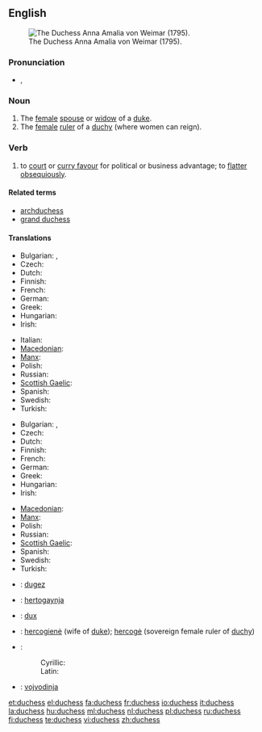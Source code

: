 ==English==
[[File:Anna Amalia (Tischbein).jpg|thumb|right|The Duchess Anna Amalia von Weimar (1795).]]

===Pronunciation===
* {{IPA|/ˈdʌ.tʃəs/}}, {{SAMPA|/"dV.tS@s/}}

===Noun===
{{en-noun|es}}

# The [[female]] [[spouse]] or [[widow]] of a [[duke]].
# The [[female]] [[ruler]] of a [[duchy]] (where women can reign).

===Verb===
{{en-verb|duchess|es}}

# {{Australia|informal}} to [[court]] or [[curry favour]] for political or business advantage; to [[flatter]] [[obsequious]]ly.

====Related terms====
* [[archduchess]]
* [[grand duchess]]

====Translations====
{{trans-top|female spouse or widow of a duke}}
* Bulgarian: {{t|bg|херцогиня|f}}, {{t|bg|дукеса|f}}
* Czech: {{t-|cs|vévodkyně|f}}
* Dutch: {{t+|nl|hertogin|f}}
* Finnish: {{t-|fi|herttuatar}}
* French: {{t+|fr|duchesse|f}}
* German: {{t-|de|Herzogin|f}}
* Greek: {{t|el|δούκισσα|sc=Grek}}
* Hungarian: {{t+|hu|hercegné}}
* Irish: {{t|ga|bandiúc|f|xs=Irish}}
{{trans-mid}}
* Italian: {{t-|it|duchessa}}
* [[Macedonian]]: {{t|mk|војвотка|f|tr=vójvotka}}
* [[Manx]]: {{t|gv|bendiuic|m}}
* Polish: {{t+|pl|księżna|f}}
* Russian: {{t+|ru|герцогиня|f|tr=g'ercogín'a}}
* [[Scottish Gaelic]]: {{t-|gd|ban-diùc|f|xs=Scottish Gaelic}}
* Spanish: {{t-|es|duquesa|f}}
* Swedish: {{t+|sv|hertiginna|c}}
* Turkish: {{t+|tr|düşes|f}}
{{trans-bottom}}

{{trans-top|female ruler of a duchy}}
* Bulgarian: {{t|bg|херцогиня|f}}, {{t|bg|дукеса|f}}
* Czech: {{t-|cs|vévodkyně|f}}
* Dutch: {{t+|nl|hertogin|f}}
* Finnish: {{t-|fi|herttuatar}}
* French: {{t+|fr|duchesse|f}}
* German: {{t-|de|Herzogin|f}}
* Greek: {{t|el|δούκισσα|f|sc=Grek}}
* Hungarian: {{t+|hu|hercegnő}}
* Irish: {{t|ga|bandiúc|f|xs=Irish}}
{{trans-mid}}
* [[Macedonian]]: {{t|mk|војвотка|f|tr=vójvotka}}
* [[Manx]]: {{t|gv|bendiuic|m}}
* Polish: {{t+|pl|księżna|f}}
* Russian: {{t+|ru|герцогиня|f|tr=g'ercogín'a}}
* [[Scottish Gaelic]]: {{t-|gd|ban-diùc|f|xs=Scottish Gaelic}}
* Spanish: {{t-|es|duquesa|f}}
* Swedish: {{t+|sv|hertiginna|c}}
* Turkish: {{t+|tr|düşes}}
{{trans-bottom}}

{{checktrans-top}}
* {{ttbc|br}}: [[dugez]] {{f}}
* {{ttbc|is}}: [[hertogaynja]] {{f}}
* {{ttbc|la}}: [[dux]] {{f}}
{{trans-mid}}
* {{ttbc|lt}}: [[hercogienė]] {{f}} (wife of [[duke]]); [[hercogė]] {{f}} (sovereign female ruler of [[duchy]])
* {{ttbc|sr}}:
*: Cyrillic: {{t|sr|војвоткиња|f|sc=Cyrl}}
*: Latin: {{t|sr|vojvotkinja|f}}
* {{ttbc|sl}}: [[vojvodinja]] {{f}}
{{trans-bottom}}

[[et:duchess]]
[[el:duchess]]
[[fa:duchess]]
[[fr:duchess]]
[[io:duchess]]
[[it:duchess]]
[[la:duchess]]
[[hu:duchess]]
[[ml:duchess]]
[[nl:duchess]]
[[pl:duchess]]
[[ru:duchess]]
[[fi:duchess]]
[[te:duchess]]
[[vi:duchess]]
[[zh:duchess]]